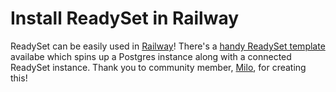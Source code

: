 

# Install ReadySet in Railway

ReadySet can be easily used in [Railway](https://railway.app/)! There's a [handy 
ReadySet template](https://railway.app/template/wr1OLZ) availabe which spins up a Postgres instance along with a connected 
ReadySet instance. Thank you to community member, [Milo](https://railway.app/u/milo), for creating this! 



